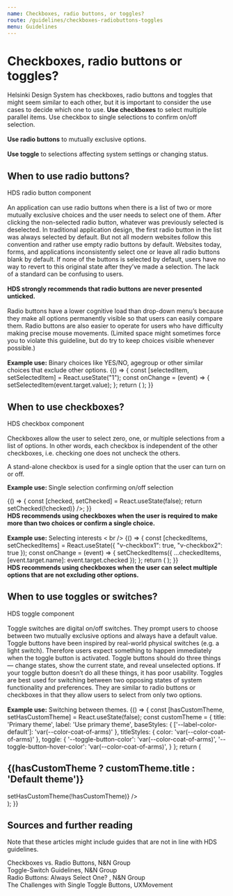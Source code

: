 ```yaml
---
name: Checkboxes, radio buttons, or toggles?
route: /guidelines/checkboxes-radiobuttons-toggles
menu: Guidelines
---
```



# Checkboxes, radio buttons or toggles?

<LargeParagraph>
    Helsinki Design System has checkboxes, radio buttons and toggles that might seem similar to each other, but it is important to consider the use cases to decide which one to use.
</LargeParagraph>

<Notification label="TLDR (Too long, didn't read)" className="siteNotification">
<b>Use checkboxes</b> to select multiple parallel items. Use checkbox to single selections to confirm on/off selection.
<br /><br />
<b>Use radio buttons</b> to mutually exclusive options.
<br /><br />
<b>Use toggle</b> to selections affecting system settings or changing status.
</Notification>


## When to use radio buttons?
<Link href="../components/radio-button" >HDS radio button component</Link>
<br /><br />
An application can use radio buttons when there is a list of two or more mutually exclusive choices and the user needs to select one of them. After clicking the non-selected radio button, whatever was previously selected is deselected. In traditional application design, the first radio button in the list was always selected by default. But not all modern websites follow this convention and rather use empty radio buttons by default. Websites today, forms, and applications inconsistently select one or leave all radio buttons blank by default. If none of the buttons is selected by default, users have no way to revert to this original state after they’ve made a selection. The lack of a standard can be confusing to users.
<br /><br />
<b>HDS strongly recommends that radio buttons are never presented unticked.</b>
<br /><br />
Radio buttons have a lower cognitive load than drop-down menu’s because they make all options permanently visible so that users can easily compare them. Radio buttons are also easier to operate for users who have difficulty making precise mouse movements. (Limited space might sometimes force you to violate this guideline, but do try to keep choices visible whenever possible.)
<br /><br />
<b>Example use:</b> Binary choices like YES/NO, agegroup or other similar choices that exclude other options.

<Playground>
  {() => {
    const [selectedItem, setSelectedItem] = React.useState("1");
    const onChange = (event) => {
      setSelectedItem(event.target.value);
    };
    return (
      <SelectionGroup label="Choose your agegroup">
        <RadioButton id="v-radio1" name="v-radio" value="1" label="Under 16" checked={selectedItem === "1"} onChange={onChange} />
        <RadioButton id="v-radio2" name="v-radio" value="2" label="17-35" checked={selectedItem === "2"} onChange={onChange} />
        <RadioButton id="v-radio3" name="v-radio" value="3" label="35-64" checked={selectedItem === "3"} onChange={onChange} />
        <RadioButton id="v-radio4" name="v-radio" value="4" label="Over 65" checked={selectedItem === "4"} onChange={onChange} />
      </SelectionGroup>
    );
  }}
</Playground>

## When to use checkboxes?
<Link href="../components/checkbox" >HDS checkbox component</Link>
<br /><br />
Checkboxes allow the user to select zero, one, or multiple selections from a list of options. In other words, each checkbox is independent of the other checkboxes, i.e. checking one does not uncheck the others.

A stand-alone checkbox is used for a single option that the user can turn on or off.

<b>Example use: </b>Single selection confirming on/off selection

<Playground>
  {() => {
    const [checked, setChecked] = React.useState(false);
    return <Checkbox id="checkbox" label="I have a loyalty card" checked={checked} onChange={() => setChecked(!checked)} />;
  }}
</Playground>

<br />
<b>HDS recommends using checkboxes when the user is required to make more than two choices or confirm a single choice. </b>
<br /><br />
<b>Example use:</b> Selecting interests < br />

<Playground>
  {() => {
    const [checkedItems, setCheckedItems] = React.useState({ "v-checkbox1": true, "v-checkbox2": true });
    const onChange = (event) => {
      setCheckedItems({ ...checkedItems, [event.target.name]: event.target.checked });
    };
    return (
      <SelectionGroup label="Select your interests">
        <Checkbox id="v-checkbox1" name="v-checkbox1" label="Music" checked={checkedItems["v-checkbox1"]} onChange={onChange} />
        <Checkbox id="v-checkbox2" name="v-checkbox2" label="Arts and museums" checked={checkedItems["v-checkbox2"]} onChange={onChange} />
        <Checkbox id="v-checkbox3" name="v-checkbox3" label="Sports and outdoor activities" checked={checkedItems["v-checkbox3"]} onChange={onChange} />
        <Checkbox id="v-checkbox4" name="v-checkbox4" label="Cooking" checked={checkedItems["v-checkbox4"]} onChange={onChange} />
      </SelectionGroup>
    );
  }}
</Playground>

<br />
<b>HDS recommends using checkboxes when the user can select multiple options that are not excluding other options. </b>

## When to use toggles or switches?
<Link href="../components/toggle">HDS toggle component</Link>
<br /><br />
Toggle switches are digital on/off switches. They prompt users to choose between two mutually exclusive options and always have a default value. Toggle buttons have been inspired by real-world physical switches (e.g. a light switch). Therefore users expect something to happen immediately when the toggle button is activated. Toggle buttons should do three things — change states, show the current state, and reveal unselected options. If your toggle button doesn’t do all these things, it has poor usability. Toggles are best used for switching between two opposing states of system functionality and preferences. They are similar to radio buttons or checkboxes in that they allow users to select from only two options.
<br /><br />
<b>Example use:</b> Switching between themes.

<Playground>
  {() => {
    const [hasCustomTheme, setHasCustomTheme] = React.useState(false);
    const customTheme = {
      title: 'Primary theme',
      label: 'Use primary theme',
      baseStyles: {
        ['--label-color-default']: 'var(--color-coat-of-arms)'
      },
      titleStyles: {
        color: 'var(--color-coat-of-arms)'
      },
      toggle: {
        '--toggle-button-color': 'var(--color-coat-of-arms)',
        '--toggle-button-hover-color': 'var(--color-coat-of-arms)',
      }
    };
    return (
      <div style={(hasCustomTheme ? customTheme.baseStyles : {})}>
        <h2
          style={(hasCustomTheme ? customTheme.titleStyles : undefined)}>
          {(hasCustomTheme ? customTheme.title : 'Default theme')}</h2>
        <ToggleButton id="toggle-button-1"
                      label={customTheme.label}
                      checked={hasCustomTheme}
                      theme={(hasCustomTheme ? customTheme.toggle : {})}
                      onChange={() => setHasCustomTheme(!hasCustomTheme)} />
        <br />
      </div>
    );
  }}
</Playground>



## Sources and further reading
Note that these articles might include guides that are not in line with HDS guidelines.


<Link href="https://www.nngroup.com/articles/checkboxes-vs-radio-buttons/" external>Checkboxes vs. Radio Buttons, N&N Group</Link>
<br />

<Link href="https://www.nngroup.com/articles/toggle-switch-guidelines/" external>Toggle-Switch Guidelines, N&N Group</Link>
<br />

<Link href="https://www.nngroup.com/articles/radio-buttons-default-selection/" external>Radio Buttons: Always Select One? , N&N Group</Link>
<br />

<Link href="https://uxmovement.com/buttons/the-challenges-with-single-toggle-buttons/" external>The Challenges with Single Toggle Buttons, UXMovement</Link>

